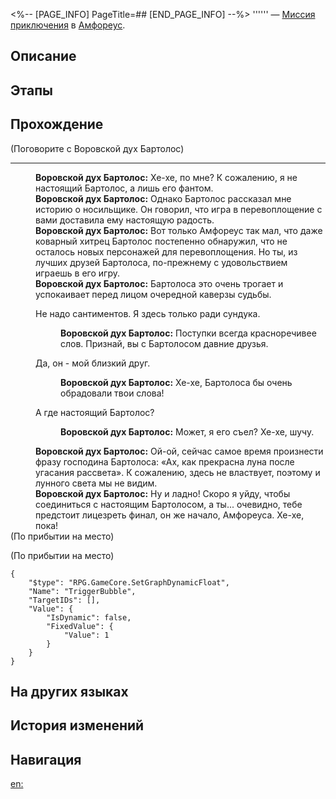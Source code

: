 <%-- [PAGE_INFO]
PageTitle=##
[END_PAGE_INFO] --%>
{{Дополнить|Диалоги.}}
{{Миссия Инфобокс
|id              = 4015729
|Название        = 
|Изображение     = Миссия .png
|Тип             = Миссия приключения
|Событие         = 
|Глава           = 
|Условия         = Завершена [[Миссия Освоения]] «[[О звёздное небо, очисти мысли от хаоса]]»
|Персонажи       = Воровской дух Бартолос; Первопроходец
|СтартЛокация    = [[Амфореус]] — [[Падший город сумерек Охема]]
|Мир             = Амфореус
|Предыдущая      = 
|Следующая       = 
|Награды         = Звёздный нефрит*40; Небесная амброзия*60
}}
'''''' — [[Миссия приключения]] в [[Амфореус]].

==Описание==
{{Описание|<!--официальное описание из Перекрёстка судеб-->}}

==Этапы==


==Прохождение==
{{Дополнить}}

;(Поговорите с Воровской дух Бартолос)
----
:'''Воровской дух Бартолос:''' Хе-хе, {{MC|ж=скучала|м=скучал}} по мне? К сожалению, я не настоящий Бартолос, а лишь его фантом.
:'''Воровской дух Бартолос:''' Однако Бартолос рассказал мне историю о носильщике. Он говорил, что игра в перевоплощение с вами доставила ему настоящую радость.
:'''Воровской дух Бартолос:''' Вот только Амфореус так мал, что даже коварный хитрец Бартолос постепенно обнаружил, что не осталось новых персонажей для перевоплощения. Но ты, {{MC|ж=одна|м=один}} из лучших друзей Бартолоса, по-прежнему с удовольствием играешь в его игру.
:'''Воровской дух Бартолос:''' Бартолоса это очень трогает и успокаивает перед лицом очередной каверзы судьбы.
:{{Диалог|Стрелка}} Не надо сантиментов. Я здесь только ради сундука.
::'''Воровской дух Бартолос:''' Поступки всегда красноречивее слов. Признай, вы с Бартолосом давние друзья.
:{{Диалог|Стрелка}} Да, он - мой близкий друг.
::'''Воровской дух Бартолос:''' Хе-хе, Бартолоса бы очень обрадовали твои слова!
:{{Диалог|Стрелка}} А где настоящий Бартолос?
::'''Воровской дух Бартолос:''' Может, я его съел? Хе-хе, шучу.
:'''Воровской дух Бартолос:''' Ой-ой, сейчас самое время произнести фразу господина Бартолоса: «Ах, как прекрасна луна после угасания рассвета». К сожалению, здесь {{Rubi|Десница Тени|титан смерти}} не властвует, поэтому и лунного света мы не видим.
:'''Воровской дух Бартолос:''' Ну и ладно! Скоро я уйду, чтобы соединиться с настоящим Бартолосом, а ты... очевидно, тебе предстоит лицезреть финал, он же начало, Амфореуса. Хе-хе, пока!
;(По прибытии на место)

;(По прибытии на место)
<pre>{
	"$type": "RPG.GameCore.SetGraphDynamicFloat",
	"Name": "TriggerBubble",
	"TargetIDs": [],
	"Value": {
		"IsDynamic": false,
		"FixedValue": {
			"Value": 1
		}
	}
}</pre>
{{Диалог Конец}}

==На других языках==
{{На других языках
|en   = 
|zhs  = 
|zht  = 
|ja   = 
|ko   = 
|es   = 
|fr   = 
|ru   = 
|th   = 
|vi   = 
|de   = 
|id   = 
|pt   = 
}}

==История изменений==
{{История изменений|3.5}}

==Навигация==
{{Миссия приключения Навбокс|Глава }}

[[en:]]
